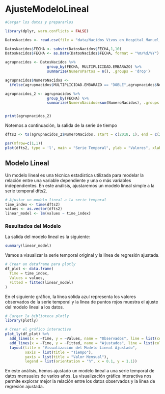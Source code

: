 # AjusteModeloLineal {#AjusteModeloLineal}


```r
#Cargar los datos y prepararlos

library(dplyr, warn.conflicts = FALSE)

DatosNacidos <- read.csv(file = "data/Nacidos_Vivos_en_Hospital_Manuel_Uribe_Angel_20240418.csv")

DatosNacidos$FECHA <- substr(DatosNacidos$FECHA,1,10)
DatosNacidos$FECHA <- as.Date(DatosNacidos$FECHA, format = "%m/%d/%Y")

agrupnacidos <- DatosNacidos %>% 
                   group_by(FECHA, MULTIPLICIDAD.EMBARAZO) %>% 
                   summarize(NumeroPartos = n(), .groups = 'drop')

agrupnacidos$NumeroNacidos <- 
  ifelse(agrupnacidos$MULTIPLICIDAD.EMBARAZO == "DOBLE",agrupnacidos$NumeroPartos*2,agrupnacidos$NumeroPartos)

agrupnacidos_2 <- agrupnacidos %>% 
                   group_by(FECHA) %>% 
                   summarize(NumeroNacidos=sum(NumeroNacidos), .groups = 'drop')


print(agrupnacidos_2)
```

Notemos a continuación, la salida de la serie de tiempo

```r
dfts2 <- ts(agrupnacidos_2$NumeroNacidos, start = c(2018, 1), end = c(2023, 12), frequency = 12)

par(mfrow=c(1,1))
plot(dfts2, type = 'l', main = "Serie Temporal", ylab = "Valores", xlab = "Tiempo")
```

## Modelo Lineal

Un modelo lineal es una técnica estadística utilizada para modelar la relación entre una variable dependiente y una o más variables independientes. En este análisis, ajustaremos un modelo lineal simple a la serie temporal dfts2.



```r

# Ajustar un modelo lineal a la serie temporal
time_index <- time(dfts2)
values <- as.vector(dfts2)
linear_model <- lm(values ~ time_index)

```
### Resultados del Modelo

La salida del modelo lineal es la siguiente:

```r

summary(linear_model)

```


Vamos a visualizar la serie temporal original y la línea de regresión ajustada.



```r

# Crear un dataframe para plotly
df_plot <- data.frame(
  Time = time_index,
  Values = values,
  Fitted = fitted(linear_model)
)


```

En el siguiente gráfico, la línea sólida azul representa los valores observados de la serie temporal y la línea de puntos rojos muestra el ajuste del modelo lineal a los datos.





```r

# Cargar la biblioteca plotly
library(plotly)

# Crear el gráfico interactivo
plot_ly(df_plot) %>%
  add_lines(x = ~Time, y = ~Values, name = "Observados", line = list(color = "blue")) %>%
  add_lines(x = ~Time, y = ~Fitted, name = "Ajustados", line = list(color = "red", dash = "dot")) %>%
  layout(title = "Visualización del Modelo Lineal Ajustado",
         xaxis = list(title = "Tiempo"),
         yaxis = list(title = "Valor Mensual"),
         legend = list(orientation = "h", x = 0.1, y = 1.1))


```






En este análisis, hemos ajustado un modelo lineal a una serie temporal de datos mensuales de varios años. La visualización gráfica interactiva nos permite explorar mejor la relación entre los datos observados y la línea de regresión ajustada.






















